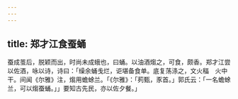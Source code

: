 ```yaml
---
---
---
```

title: 郑才江食蚕蛹
---



蚕成茧后，脱颖而出，时尚未成蛾也，曰蛹。以油酒煼之，可食，颇香。郑才江尝以佐酒，咏以诗，诗曰：「缲余蛹戋烂，讵堪备食单。底复荡涤之，文火稫　火中干。间闻《尔雅》注，煼用蟾蜍兰。「《尔雅》：「茢甄，豕首。」郭氏云：「一名蟾蜍兰，可以煼蚕蛹。」」要知古先民，亦以佐夕餐。」